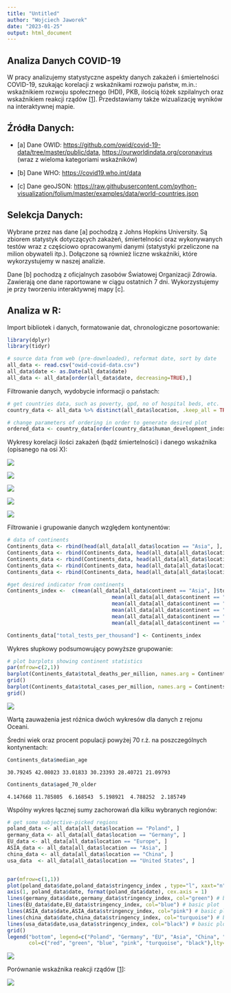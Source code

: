 ```yaml
---
title: "Untitled"
author: "Wojciech Jaworek"
date: "2023-01-25"
output: html_document
---
```


## Analiza Danych COVID-19

W pracy analizujemy statystyczne aspekty danych zakażeń i śmiertelności COVID-19, szukając korelacji z wskaźnikami rozwoju państw, m.in.: wskaźnikiem rozwoju społecznego (HDI), PKB, ilością łóżek szpilalnych oraz wskaźnikiem reakcji rządów [[1](https://ourworldindata.org/covid-stringency-index#learn-more-about-the-data-source-the-oxford-coronavirus-government-response-tracker)]. Przedstawiamy także wizualizację wyników na interaktywnej mapie.

## Źródła Danych:

-   [a] Dane OWID: <https://github.com/owid/covid-19-data/tree/master/public/data>, <https://ourworldindata.org/coronavirus> (wraz z wieloma kategoriami wskaźników)

-   [b] Dane WHO: <https://covid19.who.int/data>

-   [c] Dane geoJSON: <https://raw.githubusercontent.com/python-visualization/folium/master/examples/data/world-countries.json>

## Selekcja Danych:

Wybrane przez nas dane [a] pochodzą z Johns Hopkins University. Są zbiorem statystyk dotyczących zakażeń, śmiertelności oraz wykonywanych testów wraz z częściowo opracowanymi danymi (statystyki przeliczone na milion obywateli itp.). Dołączone są również liczne wskaźniki, które wykorzystujemy w naszej analizie.

Dane [b] pochodzą z oficjalnych zasobów Światowej Organizacji Zdrowia. Zawierają one dane raportowane w ciągu ostatnich 7 dni. Wykorzystujemy je przy tworzeniu interaktywnej mapy [c].

## Analiza w R:

Import bibliotek i danych, formatowanie dat, chronologiczne posortowanie:

```r
library(dplyr)
library(tidyr)

# source data from web (pre-downloaded), reformat date, sort by date
all_data <- read.csv("owid-covid-data.csv")
all_data$date <- as.Date(all_data$date)
all_data <- all_data[order(all_data$date, decreasing=TRUE),]
```

Filtrowanie danych, wydobycie informacji o państach:

```r
# get countries data, such as poverty, gpd, no of hospital beds, etc.
country_data <- all_data %>% distinct(all_data$location, .keep_all = TRUE)

# change parameters of ordering in order to generate desired plot
ordered_data <- country_data[order(country_data$human_development_index, decreasing=FALSE),]

```

Wykresy korelacji ilości zakażeń (bądź śmiertelności) i danego wskaźnika (opisanego na osi X):

![](plot1.jpg)

![](plot2.png)

![](plot3.png)

![](plot4.png)

![](plot5.png)

Filtrowanie i grupowanie danych względem kontynentów:

```r
# data of continents
Continents_data <- rbind(head(all_data[all_data$location == "Asia", ], n=1), head(all_data[all_data$location == "Europe", ], n=1))
Continents_data <- rbind(Continents_data, head(all_data[all_data$location == "North America", ], n=1))
Continents_data <- rbind(Continents_data, head(all_data[all_data$location == "South America", ], n=1))
Continents_data <- rbind(Continents_data, head(all_data[all_data$location == "Oceania", ], n=1))
Continents_data <- rbind(Continents_data, head(all_data[all_data$location == "Africa", ], n=1))

#get desired indicator from continents
Continents_index <-  c(mean(all_data[all_data$continent == "Asia", ]$total_tests_per_thousand,na.rm=TRUE),
                                  mean(all_data[all_data$continent == "Europe", ]$total_tests_per_thousand,na.rm=TRUE),
                                  mean(all_data[all_data$continent == "North America", ]$total_tests_per_thousand,na.rm=TRUE),
                                  mean(all_data[all_data$continent == "South America", ]$total_tests_per_thousand,na.rm=TRUE),
                                  mean(all_data[all_data$continent == "Oceania", ]$total_tests_per_thousand,na.rm=TRUE),
                                  mean(all_data[all_data$continent == "Africa", ]$total_tests_per_thousand,na.rm=TRUE))

Continents_data["total_tests_per_thousand"] <- Continents_index

```

Wykres słupkowy podsumowujący powyższe grupowanie:

```r
# plot barplots showing continent statistics
par(mfrow=c(2,1))
barplot(Continents_data$total_deaths_per_million, names.arg = Continents_data$location, main="Śmiertelność w przeliczeniu na milion mieszkańców")
grid()
barplot(Continents_data$total_cases_per_million, names.arg = Continents_data$location, main="Ilość Zakażeń w przeliczeniu na milion mieszkańców")
grid()
```

![](plot6.png)

Wartą zauważenia jest różnica dwóch wykresów dla danych z rejonu Oceani.

Średni wiek oraz procent populacji powyżej 70 r.ż. na poszczególnych kontynentach:

```r
Continents_data$median_age
```

    30.79245 42.08023 33.01833 30.23393 28.40721 21.09793

```r
Continents_data$aged_70_older
```

    4.147668 11.785805  6.168543  5.198921  4.788252  2.185749

Wspólny wykres łącznej sumy zachorowań dla kilku wybranych regionów:

```r
# get some subjective-picked regions 
poland_data <- all_data[all_data$location == "Poland", ]
germany_data <- all_data[all_data$location == "Germany", ]
EU_data <- all_data[all_data$location == "Europe", ]
ASIA_data <- all_data[all_data$location == "Asia", ]
china_data <- all_data[all_data$location == "China", ]
usa_data  <- all_data[all_data$location == "United States", ]


par(mfrow=c(1,1))
plot(poland_data$date,poland_data$stringency_index , type="l", xaxt="n", col="red", ylim=c(0,100), xlab="Data", ylab = "Wskaźnik reakcji rządu [1]") # basic plot
axis(1, poland_data$date, format(poland_data$date), cex.axis = 1)
lines(germany_data$date,germany_data$stringency_index, col="green") # basic plot
lines(EU_data$date,EU_data$stringency_index, col="blue") # basic plot
lines(ASIA_data$date,ASIA_data$stringency_index, col="pink") # basic plot
lines(china_data$date,china_data$stringency_index, col="turquoise") # basic plot
lines(usa_data$date,usa_data$stringency_index, col="black") # basic plot
grid()
legend("bottom", legend=c("Poland", "Germany", "EU", "Asia", "China", "United States"),
       col=c("red", "green", "blue", "pink", "turquoise", "black"),lty=1)

```

![](plot7.png)


Porównanie wskaźnika reakcji rządów [[1](https://ourworldindata.org/covid-stringency-index)]:

![](plot8.png)
